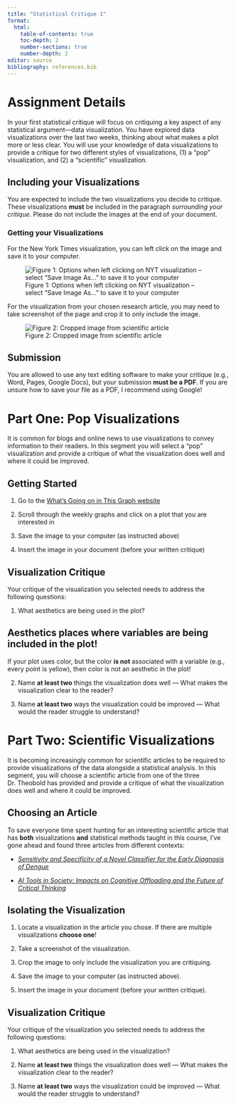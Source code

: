 ```yaml
---
title: "Statistical Critique 1"
format: 
  html:
    table-of-contents: true
    toc-depth: 2
    number-sections: true
    number-depth: 2
editor: source
bibliography: references.bib
---
```


# Assignment Details

In your first statistical critique will focus on critiquing a key aspect of any statistical argument---data visualization. You have explored data visualizations over the last two weeks, thinking about what makes a plot more or less clear. 
You will use your knowledge of data visualizations to provide a critique for two
different styles of visualizations, (1) a "pop" visualization, and (2) a
"scientific" visualization.

## Including your Visualizations

You are expected to include the two visualizations you decide to critique. These visualizations **must** be included in the paragraph *surrounding your critique*. Please do not include the images at the end of your document.

### Getting your Visualizations

For the New York Times visualization, you can left click on the image and save
it to your computer.

![Figure 1: Options when left clicking on NYT visualization -- select "Save Image As..." to save it to your computer](images/save_nyt.png)

For the visualization from your chosen research article, you may need to take
screenshot of the page and crop it to only include the image.

![Figure 2: Cropped image from scientific article](images/placebo_crop.png)

## Submission

You are allowed to use any text editing software to make your critique (e.g., Word, Pages, Google Docs), but your submission **must be a PDF**. If you are unsure how to save your file as a PDF, I recommend using Google!

# Part One: Pop Visualizations

It is common for blogs and online news to use visualizations to convey
information to their readers. In this segment you will select a "pop" 
visualization and provide a critique of what the visualization does well and
where it could be improved.

## Getting Started

1.  Go to the [What's Going on in This Graph website](https://www.nytimes.com/column/whats-going-on-in-this-graph)

2.  Scroll through the weekly graphs and click on a plot that you are interested
in

3.  Save the image to your computer (as instructed above)

4.  Insert the image in your document (before your written critique)

## Visualization Critique

Your critique of the visualization you selected needs to address the following questions:

1.  What aesthetics are being used in the plot?

::: callout-tip
# Aesthetics places where **variables** are being included in the plot! 

If your plot uses color, but the color **is not** associated with a variable
(e.g., every point is yellow), then color is not an aesthetic in the plot!
:::

2.  Name **at least two** things the visualization does well --- What makes the
visualization clear to the reader?

3.  Name **at least two** ways the visualization could be improved --- What
would the reader struggle to understand?

# Part Two: Scientific Visualizations

It is becoming increasingly common for scientific articles to be required to provide visualizations of the data alongside a statistical analysis. In this segment, you will choose a scientific article from one of the three Dr. Theobold
has provided and provide a critique of what the visualization does well and
where it could be improved.

## Choosing an Article

To save everyone time spent hunting for an interesting scientific article that
has **both** visualizations **and** statistical methods taught in this course, 
I've gone ahead and found three articles from different contexts:

- [*Sensitivity and Specificity of a Novel Classifier for the Early Diagnosis of Dengue*](https://cpslo-my.sharepoint.com/personal/atheobol_calpoly_edu/Documents/dengue-fever.pdf?login_hint=atheobol%40calpoly.edu)

<!-- This article  -->

- [*AI Tools in Society: Impacts on Cognitive Offloading and the Future of Critical Thinking*](https://cpslo-my.sharepoint.com/personal/atheobol_calpoly_edu/Documents/ai-cognitive-offloading.pdf)

<!-- This article  -->

## Isolating the Visualization

1.  Locate a visualization in the article you chose. If there are multiple
visualizations **choose one**!

3.  Take a screenshot of the visualization.

4.  Crop the image to only include the visualization you are critiquing.

5.  Save the image to your computer (as instructed above).

6.  Insert the image in your document (before your written critique).

## Visualization Critique

Your critique of the visualization you selected needs to address the following
questions:

1.  What aesthetics are being used in the visualization?

2.  Name **at least two** things the visualization does well --- What makes the
visualization clear to the reader?

3.  Name **at least two** ways the visualization could be improved --- What
would the reader struggle to understand?

<!-- ::: callout-tip -->
<!-- # If you are referencing a table -->

<!-- Similar to a visualization, the aesthetics of a table are variables being mapped to aspects of the table. Below is a table from Coyne et al. [-@coyne2020]. I like to think of the rows and columns of a table as similar to the x- and y-axis of a visualization. -->

<!-- ![](images/table-example.png){fig-alt="An image of a table from a scientific journal."} -->

<!-- -   I start by noticing that the "study variables" are mapped to the rows (e.g., Social Network, Depressive Sym., Anxiety). -->
<!-- -   Then, I notice that the columns are associated with different values of Age. -->
<!-- -   Finally, I notice tha there are actually *two* rows per study variable, one associated with the mean and one associated with the standard deviation. -->

<!-- If I were to sketch out how this table would translate into a visualization, I would imagine the x-axis would be Age, the y-axis would be the value of the variable, there would be three facets (one per study variable), and there would be two types of points (one for the mean, one for the standard deviation). Here is a rough sketch of my mental image: -->

<!-- ![](images/table-to-plot.jpg){fig-alt="A drawing of how I would convert the table into a visualization. There are two plots, one with a title 'Social Network' and one with a title 'Anxiety', representing two of the variables the study researched. Each plot has an x-axis with different values of age (ranging from 13 to 20), and a y-axis ranging from 0 to 5. For each age, there are two points plotted. One point is plotted as a red triangle, representing the mean value for a specific age. A second point is plotted as a green circle, representing the standard devation for a specific age."} -->

<!-- In this plot, there are four aesthetics: -->

<!-- 1.  the age (included on the x-axis) -->
<!-- 2.  the study variable (included as facets) -->
<!-- 3.  the statistic measured (included as a color) -->
<!-- 4.  the value of the statistic (included on the y-axis) -->
<!-- ::: -->
